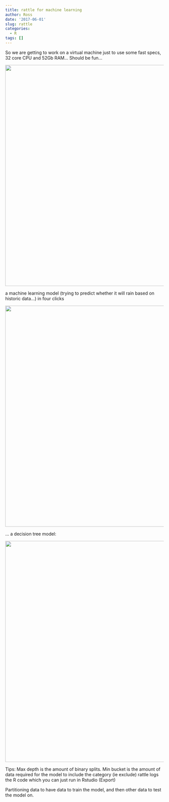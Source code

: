 ```yaml
---
title: rattle for machine learning
author: Ross
date: '2017-06-01'
slug: rattle
categories:
  - R
tags: []
---
```


So we are getting to work on a virtual machine just to use some fast specs, 32 core CPU and 52Gb RAM... Should be fun...

<img src="https://github.com/rosseji/factfig/blob/master/images/cloud.png?raw=true" width="700">

a machine learning model (trying to predict whether it will rain based on historic data...) in four clicks

<img src="https://github.com/rosseji/factfig/blob/master/images/first%20model.png?raw=true" width="700">

... a decision tree model:

<img src="https://github.com/rosseji/factfig/blob/master/images/model1%20tree.png?raw=true" width="700">


Tips: 
Max depth is the amount of binary splits.
Min bucket is the amount of data required for the model to include the category (ie exclude)
rattle logs the R code which you can just run in Rstudio (Export)

Partitioning data to have data to train the model, and then other data to test the model on.